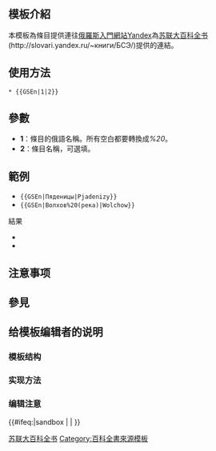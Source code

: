 <includeonly><!-- 在這裡加入模板的保護標識 --></includeonly><noinclude>{{Documentation subpage}}</noinclude>
<!-- 在本行下編輯模板說明 -->
== 模板介紹 ==
本模板為條目提供連往[[俄羅斯]][[入門網站]][[Yandex]]為[[苏联大百科全书]](http://slovari.yandex.ru/~книги/БСЭ/)提供的連結。

==使用方法 ==

<pre style="white-space:pre-wrap;">
* {{GSEn|1|2}}
</pre>

==參數==
*'''1'''：條目的俄語名稱。所有空白都要轉換成''%20''。
*'''2'''：條目名稱，可選填。

==範例==
* <code><nowiki>{{GSEn|Пяденицы|Pjadenizy}}</nowiki></code>
* <code><nowiki>{{GSEn|Волхов%20(река)|Wolchow}}</nowiki></code>

結果

* {{GSEn|Пяденицы|Pjadenizy}}
* {{GSEn|Волхов%20(река)|Wolchow}}

== 注意事项 ==

== 參見 ==

== 给模板编辑者的说明 ==
=== 模板结构 ===
=== 实现方法 ===
=== 编辑注意 ===

<includeonly>{{#ifeq:{{SUBPAGENAME}}|sandbox | |
<!-- 本行下加入模板的分類 -->
[[Category:外部资源模板|苏联大百科全书]]
[[Category:百科全書來源模板]]
}}</includeonly>